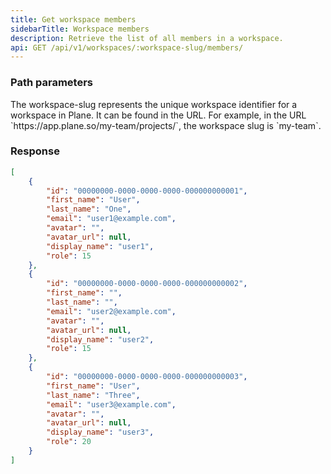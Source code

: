 ```yaml
---
title: Get workspace members
sidebarTitle: Workspace members
description: Retrieve the list of all members in a workspace.
api: GET /api/v1/workspaces/:workspace-slug/members/
---
```


### Path parameters

<ParamField path="workspace-slug" type="string" required>
The workspace-slug represents the unique workspace identifier for a workspace in Plane. It can be found in the URL. For example, in the URL `https://app.plane.so/my-team/projects/`, the workspace slug is `my-team`.

</ParamField>

### Response

```json
[
    {
        "id": "00000000-0000-0000-0000-000000000001",
        "first_name": "User",
        "last_name": "One",
        "email": "user1@example.com",
        "avatar": "",
        "avatar_url": null,
        "display_name": "user1",
        "role": 15
    },
    {
        "id": "00000000-0000-0000-0000-000000000002",
        "first_name": "",
        "last_name": "",
        "email": "user2@example.com",
        "avatar": "",
        "avatar_url": null,
        "display_name": "user2",
        "role": 15
    },
    {
        "id": "00000000-0000-0000-0000-000000000003",
        "first_name": "User",
        "last_name": "Three",
        "email": "user3@example.com",
        "avatar": "",
        "avatar_url": null,
        "display_name": "user3",
        "role": 20
    }
]
```